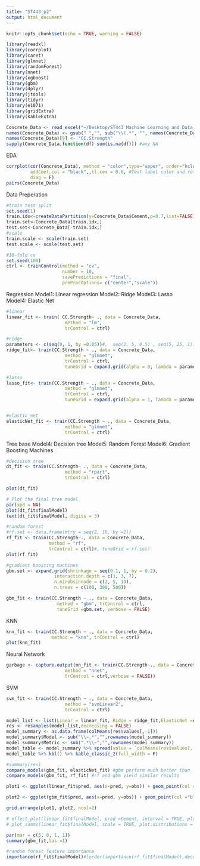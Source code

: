```yaml
---
title: "ST443_p2"
output: html_document
---
```


```r
knitr::opts_chunk$set(echo = TRUE, warning = FALSE)
```

```r
library(readxl)
library(corrplot)
library(caret)
library(glmnet)
library(randomForest)
library(nnet)
library(xgboost)
library(gbm)
library(dplyr)
library(jtools)
library(tidyr)
library(e1071)
library(gridExtra)
library(kableExtra)
```

```r
Concrete_Data <- read_excel("~/Desktop/ST443 Machine Learning and Data Mining/Project/Concrete_Data.xls")
names(Concrete_Data) <- gsub(" ","", sub("\\(.*", "", names(Concrete_Data))) #rename
names(Concrete_Data)[9] <- "CC.Strength"
sapply(Concrete_Data,function(df) sum(is.na(df))) #any NA

```
EDA
```r
corrplot(cor(Concrete_Data), method = "color",type="upper", order="hclust", number.cex = 0.8,
         addCoef.col = "black",,tl.cex = 0.6, #Text label color and rotation
         diag = F) 
pairs(Concrete_Data)
```
Data Preperation
```r
#train test split
set.seed(1)
train.idx<-createDataPartition(y=Concrete_Data$Cement,p=0.7,list=FALSE)
train.set<-Concrete_Data[train.idx,]
test.set<-Concrete_Data[-train.idx,]
#scale
train.scale <- scale(train.set)
test.scale <- scale(test.set)
```

```r
#10-fold cv
set.seed(100)
ctrl <- trainControl(method = "cv", 
                     number = 10,
                     savePredictions = "final",
                     preProcOptions= c("center","scale"))

```
Regression
Model1: Linear regression
Model2: Ridge
Model3: Lasso
Model4: Elastic Net

```r

#linear
linear_fit <- train( CC.Strength~ ., data = Concrete_Data,
                      method = "lm",
                      trControl = ctrl)

#ridge
parameters <- c(seq(0, 1, by =0.05))#,  seq(2, 5, 0.5) , seq(5, 25, 1))
ridge_fit<- train(CC.Strength ~ ., data = Concrete_Data,
                      method = "glmnet",
                      trControl = ctrl,
                      tuneGrid = expand.grid(alpha = 0, lambda = parameters))

#lasso
lasso_fit<- train(CC.Strength ~ ., data = Concrete_Data,
                      method = "glmnet",
                      trControl = ctrl,
                      tuneGrid = expand.grid(alpha = 1, lambda = parameters))


#elastic net
elasticNet_fit <- train(CC.Strength ~ ., data = Concrete_Data,
                      method = "glmnet",
                      trControl = ctrl)


```
Tree base
Model4: Decision tree
Model5: Random Forest
Model6: Gradient Boosting Machines
```r
#decision tree
dt_fit <- train(CC.Strength~ ., data = Concrete_Data,
                      method = "rpart",
                      trControl = ctrl)

plot(dt_fit)

# Plot the final tree model
par(xpd = NA) 
plot(dt_fit$finalModel)
text(dt_fit$finalModel, digits = 3)

#random forest
#rf.set <- data.frame(mtry = seq(2, 10, by =2))
rf_fit <- train(CC.Strength~., data = Concrete_Data, 
                method = "rf",
                trControl = ctrl)#, tuneGrid = rf.set)
plot(rf_fit)

#gradient boosting machines
gbm.set <- expand.grid(shrinkage = seq(0.1, 1, by = 0.2), 
                  interaction.depth = c(1, 3, 7),
                  n.minobsinnode = c(2, 5, 10),
                  n.trees = c(100, 300, 500))

gbm_fit <- train(CC.Strength ~ ., data = Concrete_Data,  
                   method = "gbm", trControl = ctrl,
                   tuneGrid =gbm.set, verbose = FALSE)


```
KNN
```r
knn_fit <- train(CC.Strength ~ ., data = Concrete_Data, 
                 method = "knn", trControl = ctrl)
plot(knn_fit)
```

Neural Network
```r
garbage <- capture.output(nn_fit <- train(CC.Strength~., data = Concrete_Data,
                      method = "nnet",
                      trControl = ctrl,verbose = FALSE))
```
SVM
```r
svm_fit <- train(CC.Strength ~ ., data = Concrete_Data,
                      method = "svmLinear2",
                      trControl = ctrl)
```

```r
model_list <- list(Linear = linear_fit, Ridge = ridge_fit,ElasticNet =elasticNet_fit, DecisionTree = dt_fit, GBM = gbm_fit, RandomForest = rf_fit,KNN = knn_fit,NeuralNetwork = nn_fit,SVM = svm_fit)
res <- resamples(model_list,decreasing = FALSE)
model_summary <- as.data.frame(colMeans(res$values[,-1]))
model_summary$Model <- sub("\\~.*","",rownames(model_summary))
model_summary$Metric <- sub(".*\\~","",rownames(model_summary))
model_table <- model_summary %>% spread(value = `colMeans(res$values[, -1])`,key = Metric) %>% arrange(RMSE) %>% mutate_if(is.numeric, round, digits=3)
model_table %>% kbl() %>% kable_classic_2(full_width = F)

#summary(res)
compare_models(gbm_fit, elasticNet_fit) #gbm perform much better than linear methods
compare_models(gbm_fit, rf_fit) #rf and gbm yield similar results

```

```r

plot1 <- ggplot(linear_fit$pred, aes(x=pred, y=obs)) + geom_point(col ="black",alpha=.5)+ geom_abline(slope = 1,col = "blue",cex = 1,lty = 2) + labs(title = "Linear Regression", x= "Prediction",y = "Observed")

plot2 <- ggplot(gbm_fit$pred, aes(x=pred, y=obs)) + geom_point(col ="black",alpha=.5)+ geom_abline(slope = 1,col = "blue",cex = 1,lty = 2) + labs(title = "GBM", x= "Prediction",y = "Observed")

grid.arrange(plot1, plot2, ncol=2)

# effect_plot(linear_fit$finalModel, pred =Cement, interval = TRUE, plot.points = TRUE)
# plot_summs(linear_fit$finalModel, scale = TRUE, plot.distributions = TRUE, inner_ci_level = .9)

par(mar = c(5, 8, 1, 1))
summary(gbm_fit,las =1)

#random forest feature importance
importance(rf_fit$finalModel)#[order(importance(rf_fit$finalModel),decreasing =T )]

```

